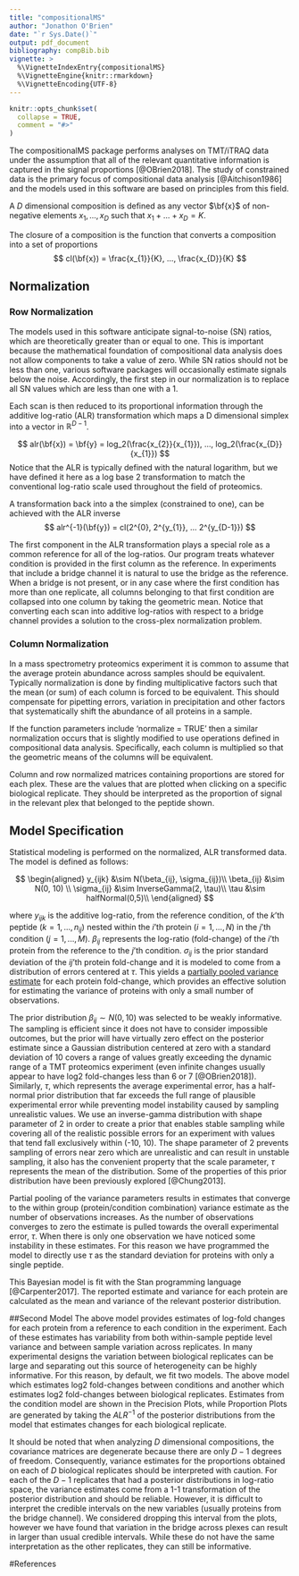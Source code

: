 ```yaml
---
title: "compositionalMS"
author: "Jonathon O'Brien"
date: "`r Sys.Date()`"
output: pdf_document
bibliography: compBib.bib
vignette: >
  %\VignetteIndexEntry{compositionalMS}
  %\VignetteEngine{knitr::rmarkdown}
  %\VignetteEncoding{UTF-8}
---
```


```r
knitr::opts_chunk$set(
  collapse = TRUE,
  comment = "#>"
)
```

The compositionalMS package performs analyses on TMT/iTRAQ data under the assumption that all of the relevant quantitative information is captured in the signal proportions [@OBrien2018].  The study of constrained data is the primary focus of compositional data analysis [@Aitchison1986] and the models used in this software are based on principles from this field.

A $D$ dimensional composition is defined as any vector $\bf{x}$ of non-negative elements $x_{1}, ..., x_{D}$ such that $x_{1} + ... + x_{D} = K$.  

The closure of a composition is the function that converts a composition into a set of proportions
$$
cl(\bf{x}) = \frac{x_{1}}{K}, ..., \frac{x_{D}}{K}
$$

## Normalization

### Row Normalization

The models used in this software anticipate signal-to-noise (SN) ratios, which are theoretically greater than or equal to one.  This is important because the mathematical foundation of compositional data analysis does not allow components to take a value of zero.  While SN ratios should not be less than one, various software packages will occasionally estimate signals below the noise.  Accordingly, the first step in our normalization is to replace all SN values which are less than one with a 1.  

Each scan is then reduced to its proportional information through the additive log-ratio (ALR) transformation which maps a D dimensional simplex into a vector in $\mathbb{R}^{D-1}$.  


$$
alr(\bf{x}) = \bf{y} = log_2(\frac{x_{2}}{x_{1}}), ..., log_2(\frac{x_{D}}{x_{1}})
$$
Notice that the ALR is typically defined with the natural logarithm, but we have defined it here as a log base 2 transformation to match the conventional log-ratio scale used throughout the field of proteomics.

A transformation back into a the simplex (constrained to one), can be achieved with the ALR inverse
$$
alr^{-1}(\bf{y}) = cl(2^{0}, 2^{y_{1}}, ... 2^{y_{D-1}})
$$

The first component in the ALR transformation plays a special role as a common reference for all of the log-ratios.  Our program treats whatever condition is provided in the first column as the reference.  In experiments that include a bridge channel it is natural to use the bridge as the reference.  When a bridge is not present, or in any case where the first condition has more than one replicate, all columns belonging to that first condition are collapsed into one column by taking the geometric mean.  Notice that converting each scan into additive log-ratios with respect to a bridge channel provides a solution to the cross-plex normalization problem.

### Column Normalization

In a mass spectrometry proteomics experiment it is common to assume that the average protein abundance across samples should be equivalent.  Typically normalization is done by finding multiplicative factors such that the mean (or sum) of each column is forced to be equivalent.  This should compensate for pipetting errors, variation in precipitation and other factors that systematically shift the abundance of all proteins in a sample.

If the function parameters include 'normalize = TRUE' then a similar normalization occurs that is slightly modified to use operations defined in compositional data analysis.  Specifically, each column is multiplied so that the geometric means of the columns will be equivalent.

Column and row normalized matrices containing proportions are stored for each plex.  These are the values that are plotted when clicking on a specific biological replicate.  They should be interpreted as the proportion of signal in the relevant plex that belonged to the peptide shown. 

## Model Specification

Statistical modeling is performed on the normalized, ALR transformed data.  The model is defined as follows:

$$
\begin{aligned}
y_{ijk} &\sim N(\beta_{ij}, \sigma_{ij})\\
\beta_{ij} &\sim N(0, 10) \\
\sigma_{ij} &\sim InverseGamma(2, \tau)\\
\tau &\sim halfNormal(0,5)\\
\end{aligned}
$$

where $y_{ijk}$ is the additive log-ratio, from the reference condition, of the $k$'th peptide $(k = 1,..., n_{ij})$ nested within the $i$'th protein $(i = 1,..., N)$ in the $j$'th condition $(j = 1,...,M)$.  $\beta_{ij}$ represents the log-ratio (fold-change) of the $i$'th protein from the reference to the $j$'th condition.  $\sigma_{ij}$ is the prior standard deviation of the $ij$'th protein fold-change and it is modeled to come from a distribution of errors centered at $\tau$.  This yields a [partially pooled variance estimate](http://mc-stan.org/users/documentation/case-studies/pool-binary-trials.html) for each protein fold-change, which provides an effective solution for estimating the variance of proteins with only a small number of observations. 

The prior distribution $\beta_{ij} \sim N(0, 10)$ was selected to be weakly informative.  The sampling is efficient since it does not have to consider impossible outcomes, but the prior will have virtually zero effect on the posterior estimate since a Gaussian distribution centered at zero with a standard deviation of 10 covers a range of values greatly exceeding the dynamic range of a TMT proteomics experiment (even infinite changes usually appear to have log2 fold-changes less than 6 or 7 [@OBrien2018]).  Similarly, $\tau$, which represents the average experimental error, has a half-normal prior distribution that far exceeds the full range of plausible experimental error while preventing model instability caused by sampling unrealistic values.  We use an inverse-gamma distribution with shape parameter of 2 in order to create a prior that enables stable sampling while covering all of the realistic possible errors for an experiment with values that tend fall exclusively within (-10, 10).  The shape parameter of 2 prevents sampling of errors near zero which are unrealistic and can result in unstable sampling, it also has the convenient property that the scale parameter, $\tau$ represents the mean of the distribution.  Some of the properties of this prior distribution have been previously explored [@Chung2013].

Partial pooling of the variance parameters results in estimates that converge to the within group (protein/condition combination) variance estimate as the number of observations increases.  As the number of observations converges to zero the estimate is pulled towards the overall experimental error, $\tau$.  When there is only one observation we have noticed some instability in these estimates.  For this reason we have programmed the model to directly use $\tau$ as the standard deviation for proteins with only a single peptide. 

This Bayesian model is fit with the Stan programming language [@Carpenter2017]. The reported estimate and variance for each protein are calculated as the mean and variance of the relevant posterior distribution.  

##Second Model
The above model provides estimates of log-fold changes for each protein from a reference to each condition in the experiment.  Each of these estimates has variability from both within-sample peptide level variance and between sample variation across replicates.  In many experimental designs the variation between biological replicates can be large and separating out this source of heterogeneity can be highly informative.  For this reason, by default, we fit two models.  The above model which estimates log2 fold-changes between conditions and another which estimates log2 fold-changes between biological replicates.  Estimates from the condition model are shown in the Precision Plots, while Proportion Plots are generated by taking the $ALR^{-1}$ of the posterior distributions from the model that estimates changes for each biological replicate.

It should be noted that when analyzing $D$ dimensional compositions, the covariance matrices are degenerate because there are only $D-1$ degrees of freedom.  Consequently, variance estimates for the proportions obtained on each of $D$ biological replicates should be interpreted with caution.  For each of the $D-1$ replicates that had a posterior distributions in log-ratio space, the variance estimates come from a 1-1 transformation of the posterior distribution and should be reliable.  However, it is difficult to interpret the credible intervals on the new variables (usually proteins from the bridge channel).  We considered dropping this interval from the plots, however we have found that variation in the bridge across plexes can result in larger than usual credible intervals.  While these do not have the same interpretation as the other replicates, they can still be informative. 


#References

